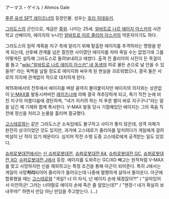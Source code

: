 アーマス・ゲイル / Ahmos Gale

[[푸른 유성 SPT 레이즈너]]의 등장인물. 성우는 [[호리 히데유키]].

[[그라도스]]의 군인으로, 계급은 [[중위]]. 나이는 25세. [[알바트로 나르 에이지 아스카]]의 사관학교 선배이자, 에이지의 누나인 [[알바트로 미르 줄리아 아스카]]의 약혼자이기도 하다.

그라도스의 침략 계획을 지구 측에 알리기 위해 탈출한 에이지를 추격하라는 명령을 받게 되는데, 선후배 관계를 넘은 절친한 사이였던 에이지를 차마 죽일 수는 없었기에 그를 어떻게든 설득해 그라도스로 돌려보내려고 애썼다. 출격 전 줄리아의 사진이 든 목걸이를 들고 "[[wiki:"알바트로 나르 에이지 아스카" 네 동생]]의 피로 물든 손으로 널 안을 수 있을까" 라는 독백을 날릴 정도로 에이지와 싸우게 된 현실을 괴로워했으나, 결국 둘은 서로의 의지에 관계없이 적으로 대치하게 된다. 

제15화에서의 전투에서 에이지를 벼랑 끝까지 몰아붙이지만 에이지의 의지와는 상관없이 [[V-MAX]]를 발동시켜버린 [[레이즈너]]에 의해 결국 격추당하게 되고, 죽기 직전 눈에 비친 지구의 아름다움에 경탄하며, "네가 지키려 하는 저 푸른 별이 바로 지구구나"라는 말을 남긴 채 기체와 함께 폭사한다. V-MAX 발동 당시 기절해있던 에이지는 그의 죽음 직전에 정신을 차리고 눈물을 흘리며 절규했다.

[[고스테로]]와는 같은 그라도스군 소속임에도 불구하고 사이가 좋지 않은데, 성격 자체가 완전히 상극이었던 것도 있지만, 과거에 고스테로가 줄리아를 덮치려다가 게일에게 걸려 박살이 난 적이 있기 때문이다. 심지어 작전 수행 도중 고스테로에게 공격받는 일도 있었다.

[[슈퍼로봇대전]]에서는 [[신 슈퍼로봇대전]], [[슈퍼로봇대전 64]], [[슈퍼로봇대전 GC]], [[슈퍼로봇대전 XO]], [[슈퍼로봇대전 J]]에서 등장. 에이지를 도와주는 GC/XO 빼고는 원작처럼 V-MAX를 맞고 사망하지만 신을 재외하고는 특정 조건을 통해 아군이 되어준다. 특히 J에서는 게일이 사망'''처리'''되어야 줄리아가 들어오는데 나중에 멀쩡하게 살아서 돌아온다. 아군에 합류했을 때는 [[고스테로]]와 "게일? 너 이 자식, 넌 에이지 손에 뒈졌잖아?!" / "살아있어서 미안하군! 그러는 너야말로 에이지 손에 죽은 줄 알았는데?" / "젠장-! 내가 확실히 보내주마!" 하면서 만담 아닌 만담을 주고받는다. (...)
